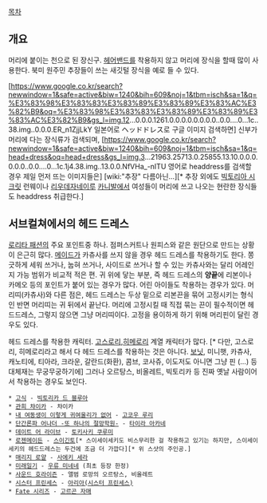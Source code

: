 [[목차]]
== 개요 ==
머리에 붙이는 천으로 된 장신구. [[헤어밴드]]를 착용하지 않고 머리에 장식을 할때 많이 사용한다. 북미 원주민 추장들이 쓰는 새깃털 장식을 예로 들 수 있다.

[https://www.google.co.kr/search?newwindow=1&safe=active&biw=1240&bih=609&noj=1&tbm=isch&sa=1&q=%E3%83%98%E3%83%83%E3%83%89%E3%83%89%E3%83%AC%E3%82%B9&oq=%E3%83%98%E3%83%83%E3%83%89%E3%83%89%E3%83%AC%E3%82%B9&gs_l=img.12...0.0.0.1261.0.0.0.0.0.0.0.0..0.0....0...1c..38.img..0.0.0.ER_n1ZjjLkY 일본어로 ヘッドドレス로 구글 이미지 검색하면] 신부가 머리에 다는 장식류가 검색되며, [https://www.google.co.kr/search?newwindow=1&safe=active&biw=1240&bih=609&noj=1&tbm=isch&sa=1&q=head+dress&oq=head+dress&gs_l=img.3...21963.25713.0.25855.13.10.0.0.0.0.0.0..0.0....0...1c.1j4.38.img..13.0.0.NfVHa_-nITU 영어로 headdress를 검색할 경우 제일 먼저 뜨는 이미지들은] [wiki:"추장" 다름아닌...][* 추장 외에도 [[빅토리아 시크릿]] 런웨이나 [[리우데자네이루]] [[카니발]]에서 여성들이 머리에 쓰고 나오는 현란한 장식들도 headdress 취급한다.] 
== 서브컬쳐에서의 헤드 드레스 ==

[[로리타 패션]]의 주요 포인트중 하나. 점퍼스커트나 원피스와 같은 원단으로 만드는 상황이 은근히 많다. [[메이드]]가 카츄사를 쓰지 않을 경우 헤드 드레스를 착용하기도 한다. 쫑긋하게 세워 쓰거나, 눕혀 쓰거나, 사이드로 쓰거나 할 수 있는 카츄사와는 달리 어레인지 가능 범위가 비교적 적은 편. 귀 위에 닿는 부분, 즉 헤드 드레스의 '''양끝'''에 리본이나 카메오 등의 포인트가 붙어 있는 경우가 많다. 어린 아이들도 착용하는 경우가 있다. 머리띠(카츄사)와 다른 점은, 헤드 드레스는 두상 밑으로 리본끈을 묶어 고정시키는 형식인 반면 머리띠는 귀 뒤에서 끝난다. 머리에 고정시킬 때 직접 묶는 끈이 필수적이면 헤드드레스, 그렇지 않으면 그냥 머리띠이다. 고정을 용이하게 하기 위해 머리핀이 달린 경우도 있다. 

헤드 드레스를 착용한 캐릭터. [[고스로리]],[[히메로리]] 계열 캐릭터가 많다. [* 다만, 고스로리, 히메로리라고 해서 다 헤드 드레스를 착용하는 것은 아니다. [[보닛]], 미니햇, 카츄사, 캐노티에, 티아라, 크라운, 갈란드(화환), 콤브, 코사쥬, 이도저도 아니면 그냥 핀 (...) 등 대체재는 무궁무궁하기에] 그러나 오르탕스, 비올레트, 빅토리카 등 진짜 옛날 사람이어서 착용하는 경우도 보인다.

 * [[고식]] - [[빅토리카 드 블루아]]
 * [[관희 챠이카]] - 챠이카
 * [[내 여동생이 이렇게 귀여울리가 없어]] - [[고코우 루리]]
 * [[단간론파 어나더 -또 하나의 절망학원-]] - [[타이라 아카네]]
 * [[데이트 어 라이브]] - [[토키사키 쿠루미]]
 * [[로젠메이든]] - [[스이긴토]][* 스이세이세키도 비스무리한 걸 착용하고 있기는 하지만, 스이세이세키의 헤드드레스는 두건에 조금 더 가깝다][* 위 스샷의 주인공.]
 * [[매리지 로얄]] - [[사에키 세라]]
 * [[미래일기]] - [[우류 미네네]] (최초 등장 한정)
 * [[사운드 호라이즌]] - 앨범 로망의 오르탕스, 비올레트 
 * [[시스터 프린세스]] - [[아리아(시스터 프린세스)]]
 * [[Fate 시리즈]] - [[고르곤 자매]]
